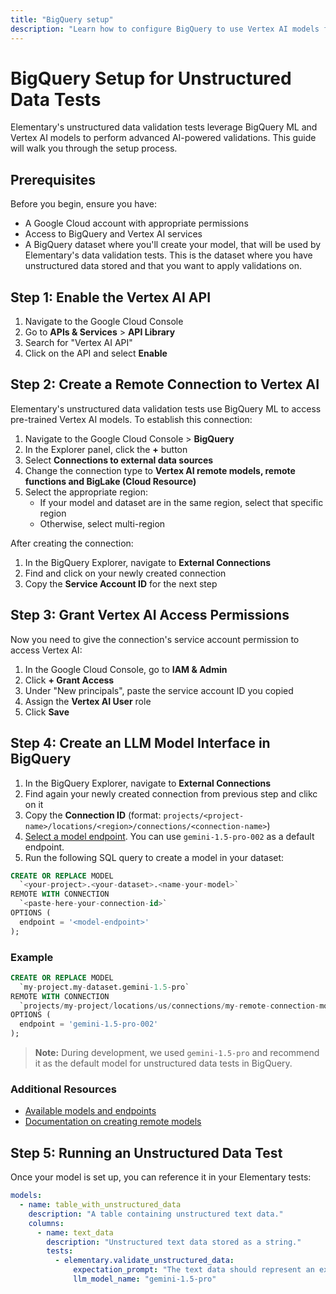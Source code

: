 ```yaml
---
title: "BigQuery setup"
description: "Learn how to configure BigQuery to use Vertex AI models for unstructured data validation tests"
---
```


# BigQuery Setup for Unstructured Data Tests

Elementary's unstructured data validation tests leverage BigQuery ML and Vertex AI models to perform advanced AI-powered validations. This guide will walk you through the setup process.

## Prerequisites

Before you begin, ensure you have:
- A Google Cloud account with appropriate permissions
- Access to BigQuery and Vertex AI services
- A BigQuery dataset where you'll create your model, that will be used by Elementary's data validation tests. This is the dataset where you have unstructured data stored and that you want to apply validations on.

## Step 1: Enable the Vertex AI API

1. Navigate to the Google Cloud Console
2. Go to **APIs & Services** > **API Library**
3. Search for "Vertex AI API"
4. Click on the API and select **Enable**

## Step 2: Create a Remote Connection to Vertex AI

Elementary's unstructured data validation tests use BigQuery ML to access pre-trained Vertex AI models. To establish this connection:

1. Navigate to the Google Cloud Console > **BigQuery**
2. In the Explorer panel, click the **+** button
3. Select **Connections to external data sources**
4. Change the connection type to **Vertex AI remote models, remote functions and BigLake (Cloud Resource)**
5. Select the appropriate region:
   - If your model and dataset are in the same region, select that specific region
   - Otherwise, select multi-region

After creating the connection:
1. In the BigQuery Explorer, navigate to **External Connections**
2. Find and click on your newly created connection
3. Copy the **Service Account ID** for the next step

## Step 3: Grant Vertex AI Access Permissions

Now you need to give the connection's service account permission to access Vertex AI:

1. In the Google Cloud Console, go to **IAM & Admin**
2. Click **+ Grant Access**
3. Under "New principals", paste the service account ID you copied
4. Assign the **Vertex AI User** role
5. Click **Save**

## Step 4: Create an LLM Model Interface in BigQuery

1. In the BigQuery Explorer, navigate to **External Connections**
2. Find again your newly created connection from previous step and clikc on it
3. Copy the **Connection ID** (format: `projects/<project-name>/locations/<region>/connections/<connection-name>`)
4. [Select a model endpoint](https://cloud.google.com/bigquery/docs/reference/standard-sql/bigqueryml-syntax-create-remote-model#gemini-api-multimodal-models). You can use `gemini-1.5-pro-002` as a default endpoint.
5. Run the following SQL query to create a model in your dataset:

```sql
CREATE OR REPLACE MODEL
  `<your-project>.<your-dataset>.<name-your-model>`
REMOTE WITH CONNECTION
  `<paste-here-your-connection-id>` 
OPTIONS (
  endpoint = '<model-endpoint>'
);
```

### Example

```sql
CREATE OR REPLACE MODEL
  `my-project.my-dataset.gemini-1.5-pro`
REMOTE WITH CONNECTION
  `projects/my-project/locations/us/connections/my-remote-connection-model-name` 
OPTIONS (
  endpoint = 'gemini-1.5-pro-002'
);
```

> **Note:** During development, we used `gemini-1.5-pro` and recommend it as the default model for unstructured data tests in BigQuery.

### Additional Resources

- [Available models and endpoints](https://cloud.google.com/bigquery/docs/reference/standard-sql/bigqueryml-syntax-create-remote-model#gemini-api-multimodal-models)
- [Documentation on creating remote models](https://cloud.google.com/bigquery/docs/reference/standard-sql/bigqueryml-syntax-create-remote-model)

## Step 5: Running an Unstructured Data Test

Once your model is set up, you can reference it in your Elementary tests:

```yaml
models:
  - name: table_with_unstructured_data
    description: "A table containing unstructured text data."
    columns:
      - name: text_data
        description: "Unstructured text data stored as a string."
        tests:
          - elementary.validate_unstructured_data:
              expectation_prompt: "The text data should represent an example of unstructured data."
              llm_model_name: "gemini-1.5-pro"
```




